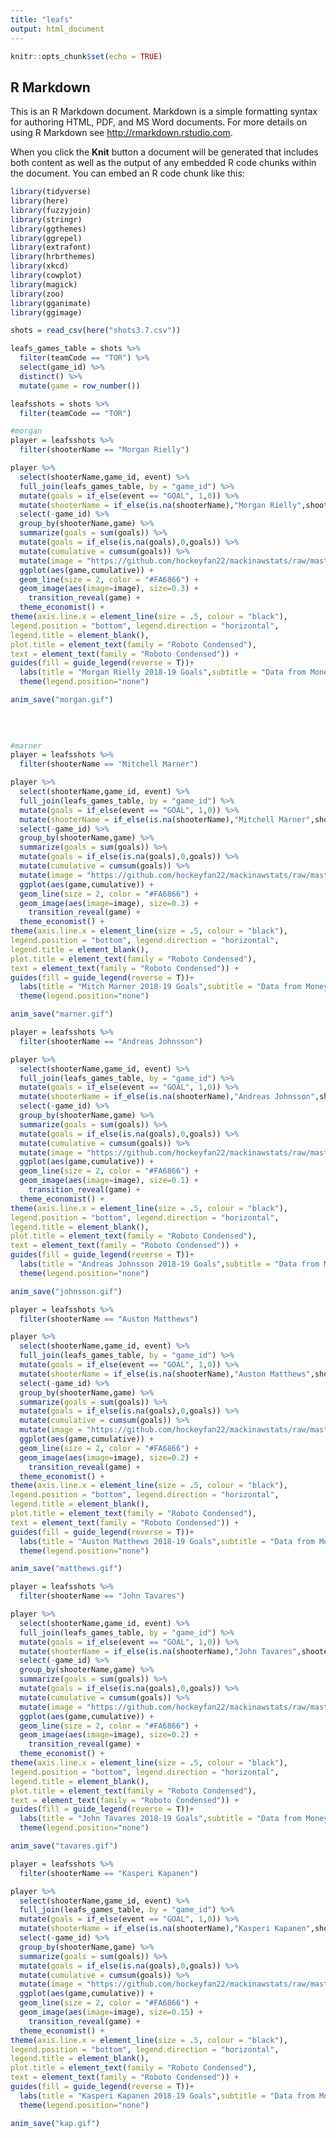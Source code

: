---
title: "leafs"
output: html_document
---

```{r setup, include=FALSE}
knitr::opts_chunk$set(echo = TRUE)
```

## R Markdown

This is an R Markdown document. Markdown is a simple formatting syntax for authoring HTML, PDF, and MS Word documents. For more details on using R Markdown see <http://rmarkdown.rstudio.com>.

When you click the **Knit** button a document will be generated that includes both content as well as the output of any embedded R code chunks within the document. You can embed an R code chunk like this:

```{r}
library(tidyverse)
library(here)
library(fuzzyjoin)
library(stringr)
library(ggthemes)
library(ggrepel)
library(extrafont)
library(hrbrthemes)
library(xkcd)
library(cowplot)
library(magick)
library(zoo)
library(gganimate)
library(ggimage)

shots = read_csv(here("shots3.7.csv"))
```

```{r}
leafs_games_table = shots %>% 
  filter(teamCode == "TOR") %>% 
  select(game_id) %>% 
  distinct() %>% 
  mutate(game = row_number())

leafsshots = shots %>% 
  filter(teamCode == "TOR")
```

```{r}
#morgan
player = leafsshots %>% 
  filter(shooterName == "Morgan Rielly")

player %>% 
  select(shooterName,game_id, event) %>% 
  full_join(leafs_games_table, by = "game_id") %>%
  mutate(goals = if_else(event == "GOAL", 1,0)) %>% 
  mutate(shooterName = if_else(is.na(shooterName),"Morgan Rielly",shooterName)) %>% 
  select(-game_id) %>%
  group_by(shooterName,game) %>% 
  summarize(goals = sum(goals)) %>%
  mutate(goals = if_else(is.na(goals),0,goals)) %>% 
  mutate(cumulative = cumsum(goals)) %>% 
  mutate(image = "https://github.com/hockeyfan22/mackinawstats/raw/master/morgan.png") %>% 
  ggplot(aes(game,cumulative)) +
  geom_line(size = 2, color = "#FA6866") +
  geom_image(aes(image=image), size=0.3) +
    transition_reveal(game) +
  theme_economist() +
theme(axis.line.x = element_line(size = .5, colour = "black"),
legend.position = "bottom", legend.direction = "horizontal",
legend.title = element_blank(),
plot.title = element_text(family = "Roboto Condensed"),
text = element_text(family = "Roboto Condensed")) +
guides(fill = guide_legend(reverse = T))+
  labs(title = "Morgan Rielly 2018-19 Goals",subtitle = "Data from Moneypuck.com",x = "Game", y="Goals") +
  theme(legend.position="none")

anim_save("morgan.gif")
  
      
  
```

```{r}
#marner
player = leafsshots %>% 
  filter(shooterName == "Mitchell Marner")

player %>% 
  select(shooterName,game_id, event) %>% 
  full_join(leafs_games_table, by = "game_id") %>%
  mutate(goals = if_else(event == "GOAL", 1,0)) %>% 
  mutate(shooterName = if_else(is.na(shooterName),"Mitchell Marner",shooterName)) %>% 
  select(-game_id) %>%
  group_by(shooterName,game) %>% 
  summarize(goals = sum(goals)) %>%
  mutate(goals = if_else(is.na(goals),0,goals)) %>% 
  mutate(cumulative = cumsum(goals)) %>% 
  mutate(image = "https://github.com/hockeyfan22/mackinawstats/raw/master/morgan.png") %>% 
  ggplot(aes(game,cumulative)) +
  geom_line(size = 2, color = "#FA6866") +
  geom_image(aes(image=image), size=0.3) +
    transition_reveal(game) +
  theme_economist() +
theme(axis.line.x = element_line(size = .5, colour = "black"),
legend.position = "bottom", legend.direction = "horizontal",
legend.title = element_blank(),
plot.title = element_text(family = "Roboto Condensed"),
text = element_text(family = "Roboto Condensed")) +
guides(fill = guide_legend(reverse = T))+
  labs(title = "Mitch Marner 2018-19 Goals",subtitle = "Data from Moneypuck.com",x = "Game", y="Goals") +
  theme(legend.position="none")

anim_save("marner.gif")
```

```{r}
player = leafsshots %>% 
  filter(shooterName == "Andreas Johnsson")

player %>% 
  select(shooterName,game_id, event) %>% 
  full_join(leafs_games_table, by = "game_id") %>%
  mutate(goals = if_else(event == "GOAL", 1,0)) %>% 
  mutate(shooterName = if_else(is.na(shooterName),"Andreas Johnsson",shooterName)) %>% 
  select(-game_id) %>%
  group_by(shooterName,game) %>% 
  summarize(goals = sum(goals)) %>%
  mutate(goals = if_else(is.na(goals),0,goals)) %>% 
  mutate(cumulative = cumsum(goals)) %>% 
  mutate(image = "https://github.com/hockeyfan22/mackinawstats/raw/master/andreas.png") %>% 
  ggplot(aes(game,cumulative)) +
  geom_line(size = 2, color = "#FA6866") +
  geom_image(aes(image=image), size=0.1) +
    transition_reveal(game) +
  theme_economist() +
theme(axis.line.x = element_line(size = .5, colour = "black"),
legend.position = "bottom", legend.direction = "horizontal",
legend.title = element_blank(),
plot.title = element_text(family = "Roboto Condensed"),
text = element_text(family = "Roboto Condensed")) +
guides(fill = guide_legend(reverse = T))+
  labs(title = "Andreas Johnsson 2018-19 Goals",subtitle = "Data from Moneypuck.com",x = "Game", y="Goals") +
  theme(legend.position="none")

anim_save("johnsson.gif")
```

```{r}
player = leafsshots %>% 
  filter(shooterName == "Auston Matthews")

player %>% 
  select(shooterName,game_id, event) %>% 
  full_join(leafs_games_table, by = "game_id") %>%
  mutate(goals = if_else(event == "GOAL", 1,0)) %>% 
  mutate(shooterName = if_else(is.na(shooterName),"Auston Matthews",shooterName)) %>% 
  select(-game_id) %>%
  group_by(shooterName,game) %>% 
  summarize(goals = sum(goals)) %>%
  mutate(goals = if_else(is.na(goals),0,goals)) %>% 
  mutate(cumulative = cumsum(goals)) %>% 
  mutate(image = "https://github.com/hockeyfan22/mackinawstats/raw/master/mathews2.png") %>% 
  ggplot(aes(game,cumulative)) +
  geom_line(size = 2, color = "#FA6866") +
  geom_image(aes(image=image), size=0.2) +
    transition_reveal(game) +
  theme_economist() +
theme(axis.line.x = element_line(size = .5, colour = "black"),
legend.position = "bottom", legend.direction = "horizontal",
legend.title = element_blank(),
plot.title = element_text(family = "Roboto Condensed"),
text = element_text(family = "Roboto Condensed")) +
guides(fill = guide_legend(reverse = T))+
  labs(title = "Auston Matthews 2018-19 Goals",subtitle = "Data from Moneypuck.com",x = "Game", y="Goals") +
  theme(legend.position="none")

anim_save("matthews.gif")
```

```{r}
player = leafsshots %>% 
  filter(shooterName == "John Tavares")

player %>% 
  select(shooterName,game_id, event) %>% 
  full_join(leafs_games_table, by = "game_id") %>%
  mutate(goals = if_else(event == "GOAL", 1,0)) %>% 
  mutate(shooterName = if_else(is.na(shooterName),"John Tavares",shooterName)) %>% 
  select(-game_id) %>%
  group_by(shooterName,game) %>% 
  summarize(goals = sum(goals)) %>%
  mutate(goals = if_else(is.na(goals),0,goals)) %>% 
  mutate(cumulative = cumsum(goals)) %>% 
  mutate(image = "https://github.com/hockeyfan22/mackinawstats/raw/master/tav.png") %>% 
  ggplot(aes(game,cumulative)) +
  geom_line(size = 2, color = "#FA6866") +
  geom_image(aes(image=image), size=0.2) +
    transition_reveal(game) +
  theme_economist() +
theme(axis.line.x = element_line(size = .5, colour = "black"),
legend.position = "bottom", legend.direction = "horizontal",
legend.title = element_blank(),
plot.title = element_text(family = "Roboto Condensed"),
text = element_text(family = "Roboto Condensed")) +
guides(fill = guide_legend(reverse = T))+
  labs(title = "John Tavares 2018-19 Goals",subtitle = "Data from Moneypuck.com",x = "Game", y="Goals") +
  theme(legend.position="none")

anim_save("tavares.gif")
```

```{r}
player = leafsshots %>% 
  filter(shooterName == "Kasperi Kapanen")

player %>% 
  select(shooterName,game_id, event) %>% 
  full_join(leafs_games_table, by = "game_id") %>%
  mutate(goals = if_else(event == "GOAL", 1,0)) %>% 
  mutate(shooterName = if_else(is.na(shooterName),"Kasperi Kapanen",shooterName)) %>% 
  select(-game_id) %>%
  group_by(shooterName,game) %>% 
  summarize(goals = sum(goals)) %>%
  mutate(goals = if_else(is.na(goals),0,goals)) %>% 
  mutate(cumulative = cumsum(goals)) %>% 
  mutate(image = "https://github.com/hockeyfan22/mackinawstats/raw/master/kap.png") %>% 
  ggplot(aes(game,cumulative)) +
  geom_line(size = 2, color = "#FA6866") +
  geom_image(aes(image=image), size=0.15) +
    transition_reveal(game) +
  theme_economist() +
theme(axis.line.x = element_line(size = .5, colour = "black"),
legend.position = "bottom", legend.direction = "horizontal",
legend.title = element_blank(),
plot.title = element_text(family = "Roboto Condensed"),
text = element_text(family = "Roboto Condensed")) +
guides(fill = guide_legend(reverse = T))+
  labs(title = "Kasperi Kapanen 2018-19 Goals",subtitle = "Data from Moneypuck.com",x = "Game", y="Goals") +
  theme(legend.position="none")

anim_save("kap.gif")
```

